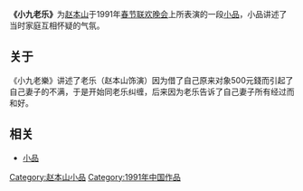 '''《小九老乐》'''为[[赵本山|赵本山]]于1991年[[春节联欢晚会|春节联欢晚会]]上所表演的一段[[小品|小品]]，小品讲述了当时家庭互相怀疑的气氛。

== 关于 ==
《小九老樂》讲述了老乐（赵本山饰演）因为借了自己原来对象500元錢而引起了自己妻子的不满，于是开始同老乐纠缠，后来因为老乐告诉了自己妻子所有经过而和好。

{{赵本山小品}}

== 相关 ==
*[[小品|小品]]

{{Culture-stub}}

[[Category:赵本山小品|Category:赵本山小品]]
[[Category:1991年中国作品|Category:1991年中国作品]]